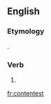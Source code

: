 ==English==

===Etymology===
{{suffix|contest|est|lang=en}}.

===Verb===
{{head|en|verb form}}

# {{en-archaic second-person singular of|contest|lang=en}}

[[fr:contentest]]
